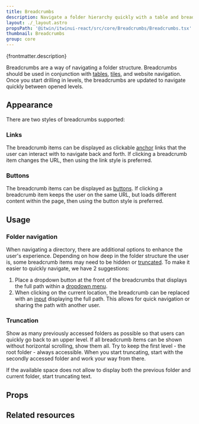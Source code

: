 ```yaml
---
title: Breadcrumbs
description: Navigate a folder hierarchy quickly with a table and breadcrumbs.
layout: ./_layout.astro
propsPath: '@itwin/itwinui-react/src/core/Breadcrumbs/Breadcrumbs.tsx'
thumbnail: Breadcrumbs
group: core
---
```



<p>{frontmatter.description}</p>

<LiveExample src='Breadcrumbs.main.tsx' truncate={false}>
  <AllExamples.BreadcrumbsMainExample client:load />
</LiveExample>

Breadcrumbs are a way of navigating a folder structure. Breadcrumbs should be used in conjunction with [tables](table), [tiles](tile), and website navigation. Once you start drilling in levels, the breadcrumbs are updated to navigate quickly between opened levels.

## Appearance

There are two styles of breadcrumbs supported:

### Links

The breadcrumb items can be displayed as clickable [anchor](anchor) links that the user can interact with to navigate back and forth. If clicking a breadcrumb item changes the URL, then using the link style is preferred.

<LiveExample src='Breadcrumbs.link.tsx'>
  <AllExamples.BreadcrumbsLinkExample client:load />
</LiveExample>

### Buttons

The breadcrumb items can be displayed as [buttons](button). If clicking a breadcrumb item keeps the user on the same URL, but loads different content within the page, then using the button style is preferred.

<LiveExample src='Breadcrumbs.button.tsx'>
  <AllExamples.BreadcrumbsButtonExample client:load />
</LiveExample>

## Usage

### Folder navigation

When navigating a directory, there are additional options to enhance the user's experience. Depending on how deep in the folder structure the user is, some breadcrumb items may need to be hidden or [truncated](#truncation). To make it easier to quickly navigate, we have 2 suggestions:

1. Place a dropdown button at the front of the breadcrumbs that displays the full path within a [dropdown menu](dropdownmenu).
2. When clicking on the current location, the breadcrumb can be replaced with an [input](input) displaying the full path. This allows for quick navigation or sharing the path with another user.

<LiveExample src='Breadcrumbs.folder.tsx'>
  <AllExamples.BreadcrumbsFolderExample client:load />
</LiveExample>

### Truncation

Show as many previously accessed folders as possible so that users can quickly go back to an upper level. If all breadcrumb items can be shown without horizontal scrolling, show them all. Try to keep the first level - the root folder - always accessible. When you start truncating, start with the secondly accessed folder and work your way from there.

<LiveExample src='Breadcrumbs.truncation.tsx'>
  <AllExamples.BreadcrumbsTruncationExample client:load />
</LiveExample>

If the available space does not allow to display both the previous folder and current folder, start truncating text.

<LiveExample src='Breadcrumbs.extremeTruncation.tsx'>
  <AllExamples.BreadcrumbsExtremeTruncationExample client:load />
</LiveExample>

## Props

<PropsTable path={frontmatter.propsPath} />

## Related resources
